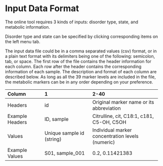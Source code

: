 # Input Data Format {#dataformat}

The online tool requires 3 kinds of inputs: disorder type, state, and metabolic information. 

Disorder type and state can be specified by clicking corresponding items on the left menu tab.  

The input data file could be in a comma separated values (csv) format, or in a plain text format with its delimiters being one of the following: semicolon, tab, or space. The first row of the file contains the header information for each column. Each row after the header contains the corresponding information of each sample.
The description and format of each column are described below. As long as all the 39 marker levels are included in the file, the metabolic markers can be in any order depending on your preference.

| Column         | 1    | 2-40   |
|:-------------------|:-------------------------|:------------------------------------|
| Headers | id | Original marker name or its abbreviation |
| Example Headers | ID, sample | Citrulline, cit, C18:1, c181, C5-OH, C5OH |
| Values | Unique sample id (string) | Individual marker concentration levels (numeric) |
| Example Values | S01, sample_001 | 0.2, 0.11421383 |
